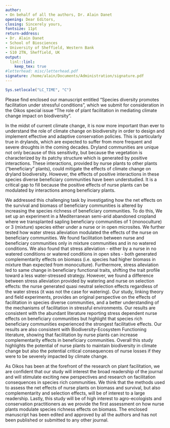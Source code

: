 ```yaml
---
author:
- On behalf of all the authors, Dr. Alain Danet
opening: Dear Editors,
closing: Sincerely yours,
fontsize: 11pt
return-address:
- Dr. Alain Danet
- School of Biosciences
- University of Sheffield, Western Bank
- S10 2TN, Sheffield, UK
output:
  linl::linl:
    keep_tex: true
#letterhead: misc/letterhead.pdf
signature: /home/alain/Documents/Administration/signature.pdf
---
```

```r
Sys.setlocale("LC_TIME", "C")
```
Please find enclosed our manuscript entitled "Species diversity promotes
facilitation under stressful conditions", which we submit for consideration in the
Oikos special issue "The role of plant facilitation in mediating climate change
impact on biodiversity".

In the midst of current climate change, it is now more important than ever to
understand the role of climate change on biodiversity in order to design and
implement effective and adaptive conservation policies. This is particularly
true in drylands, which are expected to suffer from more frequent and severe
droughts in the coming decades. Dryland communities are unique not only because
of this sensitivity, but because the vegetation is characterized by its patchy
structure which is generated by positive interactions. These interactions,
provided by nurse plants to other plants ("beneficiary" plants), could mitigate
the effects of climate change on dryland biodiversity.  However, the effects of
positive interactions in these species diverse beneficiary communities have been
understudied. It is a critical gap to fill because the positive effects of nurse
plants can be modulated by interactions among beneficiary plants.

We addressed this challenging task by investigating how the net effects on the
survival and biomass of beneficiary communities is altered by increasing the
species richness of beneficiary communities. To do this, We set up an
experiment in a Mediterranean semi-arid abandoned cropland where we transplanted
sapling beneficiary communities of 1 (monoculture) or 3 (mixture) species either
under a nurse or in open microsites. We further tested how water stress
alleviation modulated the effects of the nurse on beneficiary communities. We
found facilitation between nurse and beneficiary communities only in mixture
communities and in no watered conditions. We also found that stress alleviation
- either by a nurse in no watered conditions or watered conditions in open sites
- both generated complementarity effects on biomass (i.e. species had higher
biomass in mixture than expected from monoculture). Furthermore, stress
alleviation led to same change in beneficiary functional traits, shifting the
trait profile toward a less water-stressed strategy. However, we found a
difference between stress alleviation provided by watering and nurse on
selection effects: the nurse generated quasi neutral selection effects
regardless of the water stress (it was not the case for watering). Our study,
linking theory and field experiments, provides an original perspective on the
effects of facilitation in species diverse communities, and a better
understanding of the mechanisms of facilitation in stressful environments. Our
results are consistent with the abundant literature reporting stress dependent
nurse effects on beneficiary communities but highlight that species rich
beneficiary communities experienced the strongest facilitative effects. Our
results are also consistent with Biodiversity-Ecosystem Functioning
literature, showing that facilitation by nurse plants can increase
complementarity effects in beneficiary communities. Overall this study
highlights the potential of nurse plants to maintain biodiversity in climate
change but also the potential critical consequences of nurse losses if they were
to be severely impacted by climate change.

As Oikos has been at the forefront of the research on plant facilitation, we are
confident that our study will interest the broad readership of the journal and
will stimulate exciting new perspectives and research on facilitation
consequences in species rich communities. We think that the methods used to
assess the net effects of nurse plants on biomass and survival, but also
complementarity and selection effects, will be of interest to a large
readership. Lastly, this study will be of high interest to agro-ecologists and
conservation practitioners as we provide the first assessment on how nurse plants
modulate species richness effects on biomass. The enclosed manuscript has been
edited and approved by all the authors and has not been published or submitted
to any other journal.
